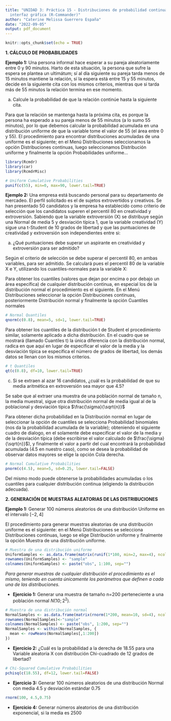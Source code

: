 ```yaml
---
title: "UNIDAD 3: Práctica 15 - Distribuciones de probabilidad continuas. Usando la
  interfaz gráfica (R-Commander)"
author: "Caterine Melissa Guerrero España"
date: "2022-09-05"
output: pdf_document
---
```


```r
knitr::opts_chunk$set(echo = TRUE)
```

**1. CÁLCULO DE PROBABILIDADES**

**Ejemplo 1:**
Una persona informal hace esperar a su pareja aleatoriamente entre 0 y 90 minutos. Harto de esta situación, la persona que sufre la espera se plantea un ultimátum; sí al día siguiente su pareja tarda menos de 15 minutos mantiene la relación, sí la espera está entre 15 y 55 minutos, decide en la siguiente cita con los mismos criterios, mientras que si tarda más de 55 minutos la relación termina en ese momento.


a) Calcule la probabilidad de que la relación continúe hasta la siguiente cita.


Para que la relación se mantenga hasta la próxima cita, es porque la persona ha esperado a su pareja menos de 55 minutos (a lo sumo 55 minutos), por lo que debemos calcular la probabilidad acumulada en una distribución uniforme de que la variable tome el valor de 55 (el área entre 0 y 55). El procedimiento para encontrar distribuciones acumuladas de una uniforme es el siguiente; en el Menú Distribuciones seleccionamos la opción Distribuciones continuas, luego seleccionamos Distribución uniforme y finalmente la opción Probabilidades uniforme...
```r
library(Rcmdr)
library(car)
library(RcmdrMisc)

# Uniform Cumulative Probabilities
punif(c(55), min=0, max=90, lower.tail=TRUE)
```

**Ejemplo 2:**
Una empresa está buscando personal para su departamento de mercadeo. El perfil solicitado es el de sujetos extrovertidos y creativos. Se han presentado 50 candidatos y la empresa ha establecido como criterio de selección que los candidatos superen el percentil 80 en creatividad y extroversión. Sabiendo que la variable extroversión (X) se distribuye según una Normal de media 5 y desviación típica 1, que la variable creatividad (Y) sigue una t-Student de 10 grados de libertad y que las puntuaciones de creatividad y extroversión son independientes entre si:


a) ¿Qué puntuaciones debe superar un aspirante en creatividad y extroversión para ser admitido?

Según el criterio de selección se debe superar el percentil 80, en ambas variables, para ser admitido. Se calculará pues el percentil 80 de la variable X e Y, utilizando los cuantiles-normales para la variable X:

Para obtener los cuantiles (valores que dejan por encima o por debajo un área específica) de cualquier distribución continua, en especial los de la distribución normal el procedimiento es el siguiente. En el Menú Distribuciones seleccionar la opción Distribuciones continuas, posteriormente Distribución normal y finalmente la opción Cuantiles normales
```r
# Normal Quantiles
qnorm(c(0.8), mean=5, sd=1, lower.tail=TRUE)
```

Para obtener los cuantiles de la distribución t de Student el procedimiento similar, solamente aplicado a dicha distribución. En el cuadro que se mostrará (llamado Cuantiles t) la única diferencia con la distribución normal, radica en que aquí en lugar de especificar el valor de la media y la desviación típica se especifica el número de grados de libertad, los demás datos se llenan con los mismos criterios.

```r
# t Quantiles
qt(c(0.8), df=10, lower.tail=TRUE)
```

c) Si se extraen al azar 16 candidatos, ¿cuál es la probabilidad de que su media aritmética en extroversión sea mayor que 4.5?


Se sabe que al extraer una muestra de una población normal de tamaño n, la media muestral, sigue otra distribución normal de media igual al de la poblacional y desviación típica $\frac{\sigma}{\sqrt{n}}$ 


Para obtener dicha probabilidad en la Distribución normal en lugar de seleccionar la opción de cuantiles se selecciona Probabilidad binomiales (nos da la probabilidad acumulada de la variable); obteniendo el siguiente cuadro de dialogo, en el solamente debe especificar el valor de la media y de la desviación típica (debe escribirse el valor calculado de $\frac{\sigma}{\sqrt{n}}$), y finalmente el valor a partir del cual encontrará la probabilidad acumulada (4.5 en nuestro caso), como se desea la probabilidad de observar datos mayores se elige la opción Cola derecha.

```r
# Normal Cumulative Probabilities
pnorm(c(4.5), mean=5, sd=0.25, lower.tail=FALSE)
```

Del mismo modo puede obtenerse la probabilidades acumuladas o los cuantiles para cualquier distribución continua (eligiendo la distribución adecuada).


**2. GENERACIÓN DE MUESTRAS ALEATORIAS DE LAS DISTRIBUCIONES**

**Ejemplo 1:**
Generar 100 números aleatorios de una distribución Uniforme en el intervalo $[-2, 4]$


El procedimiento para generar muestras aleatorias de una distribución uniforme es el siguiente: en el Menú Distribuciones se selecciona Distribuciones continuas, luego se elige Distribución uniforme y finalmente la opción Muestra de una distribución uniforme.

```r
# Muestra de una distribución uniforme
UniformSamples <- as.data.frame(matrix(runif(1*100, min=2, max=4), ncol=100))
rownames(UniformSamples) <- "sample"
colnames(UniformSamples) <- paste("obs", 1:100, sep="")
```

*Para generar muestras de cualquier distribución el procedimiento es el mismo, teniendo en cuenta únicamente los parámetros que definen a cada una de las distribuciones.*


-   **Ejercicio 1:** Generar una muestra de tamaño n=200 perteneciente a una población normal $N(10; 2^{2})$.

```r
# Muestra de una distribución normal
NormalSamples <- as.data.frame(matrix(rnorm(1*200, mean=10, sd=4), ncol=200))
rownames(NormalSamples)<-"sample"
colnames(NormalSamples) <- paste("obs", 1:200, sep="")
NormalSamples <- within(NormalSamples, {
  mean <- rowMeans(NormalSamples[,1:200])
})

```

-   **Ejercicio 2:** ¿Cuál es la probabilidad a la derecha de 18.55 para una Variable aleatoria X con distribución Chi-cuadrado de 12 grados de libertad?

```r
# Chi-Squared Cumulative Probabilities
pchisq(c(18.55), df=12, lower.tail=FALSE)
```

-   **Ejercicio 3:** Generar 100 números aleatorios de una distribución Normal con media 4.5 y desviación estándar 0.75
```r
rnorm(100, 4.5,0.75)
```

-   **Ejercicio 4:** Generar números aleatorios de una distribución exponencial, si la media es 2500
